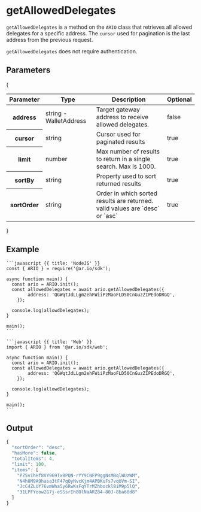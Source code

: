 
<HeroPattern />

# getAllowedDelegates

`getAllowedDelegates` is a method on the `ARIO` class that retrieves all allowed delegates for a specific address. The `cursor` used for pagination is the last address from the previous request.

`getAllowedDelegates` does not require authentication.

## Parameters

{
<div style={{textAlign: "center"}}>
    <table className="inline-table">
    <thead>
    <tr>
        <th>Parameter</th>
        <th>Type</th>
        <th>Description</th>
        <th>Optional</th>
    </tr>
    </thead>
    <tbody>
        <tr>
        <th>address</th>
        <td>string - WalletAddress</td>
        <td>Target gateway address to receive allowed delegates.</td>
        <td>false</td>
    </tr>
    <tr>
        <th>cursor</th>
        <td>string</td>
        <td>Cursor used for paginated results</td>
        <td>true</td>
    </tr>
    <tr>
        <th>limit</th>
        <td>number</td>
        <td>Max number of results to return in a single search. Max is 1000.</td>
        <td>true</td>
    </tr>
    <tr>
        <th>sortBy</th>
        <td>string</td>
        <td>Property used to sort returned results</td>
        <td>true</td>
    </tr>
    <tr>
        <th>sortOrder</th>
        <td>string</td>
        <td>Order in which sorted results are returned. valid values are `desc` or `asc`</td>
        <td>true</td>
    </tr>
    </tbody>
    </table>
</div>
}

## Example

<CodeGroup title="getAllowedDelegates">

    ```javascript {{ title: 'NodeJS' }}
    const { ARIO } = require('@ar.io/sdk');

    async function main() {
      const ario = ARIO.init();
      const allowedDelegates = await ario.getAllowedDelegates({
            address: 'QGWqtJdLLgm2ehFWiiPzMaoFLD50CnGuzZIPEdoDRGQ',
        });

      console.log(allowdDelegates);
    }

    main();
    ```

    ```javascript {{ title: 'Web' }}
    import { ARIO } from '@ar.io/sdk/web';

    async function main() {
      const ario = ARIO.init();
      const allowedDelegates = await ario.getAllowedDelegates({
            address: 'QGWqtJdLLgm2ehFWiiPzMaoFLD50CnGuzZIPEdoDRGQ',
        });

      console.log(allowdDelegates);
    }

    main();
    ```

</CodeGroup>


## Output

```typescript
{
  "sortOrder": "desc",
  "hasMore": false,
  "totalItems": 4,
  "limit": 100,
  "items": [
    "PZ5vIhHf8VY969TxBPQN-rYY9CNFP9ggNsMBqlWUzWM",
    "N4h8M9A9hasa3tF47qQyNvcKjm4APBKuFs7vqUVm-SI",
    "JcC4ZLUY76vmWha5y6RwKsFqYTrMZhbockl8iM9p5lQ",
    "31LPFYoow2G7j-eSSsrIh8OlNaARZ84-80J-8ba68d8"
  ]
}
```
